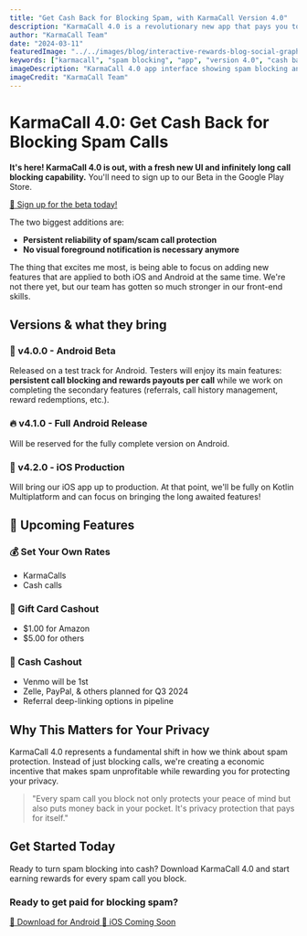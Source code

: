 ```yaml
---
title: "Get Cash Back for Blocking Spam, with KarmaCall Version 4.0"
description: "KarmaCall 4.0 is a revolutionary new app that pays you to block spam calls. With its fresh new UI and infinitely long call blocking capability, KarmaCall 4.0 is the ultimate solution for protecting your privacy and earning cash back."
author: "KarmaCall Team"
date: "2024-03-11"
featuredImage: "../../images/blog/interactive-rewards-blog-social-graphic.jpg"
keywords: ["karmacall", "spam blocking", "app", "version 4.0", "cash back", "rewards", "call protection", "android", "ios", "beta", "flow state", "micro-distractions"]
imageDescription: "KarmaCall 4.0 app interface showing spam blocking and rewards"
imageCredit: "KarmaCall Team"
---
```


# KarmaCall 4.0: Get Cash Back for Blocking Spam Calls

**It's here! KarmaCall 4.0 is out, with a fresh new UI and infinitely long call blocking capability.** You'll need to sign up to our Beta in the Google Play Store.

<div className="button-container" style={{ textAlign: 'center', margin: '2rem 0' }}>
  <a 
    className="learn-more-btn cash centered" 
    href="https://play.google.com/store/apps/details?id=com.fyncom.robocash"
    style={{
      display: 'inline-block',
      backgroundColor: '#4CAF50',
      color: 'white',
      padding: '15px 30px',
      textDecoration: 'none',
      borderRadius: '8px',
      fontSize: '1.2rem',
      fontWeight: 'bold',
      boxShadow: '0 4px 8px rgba(0,0,0,0.2)',
      transition: 'all 0.3s ease',
      border: 'none'
    }}
  >
    🚀 Sign up for the beta today!
  </a>
</div>

The two biggest additions are:

* **Persistent reliability of spam/scam call protection**
* **No visual foreground notification is necessary anymore**

The thing that excites me most, is being able to focus on adding new features that are applied to both iOS and Android at the same time. We're not there yet, but our team has gotten so much stronger in our front-end skills.

## Versions & what they bring

<div style={{ 
  backgroundColor: '#f8f9fa', 
  border: '1px solid #e9ecef', 
  borderRadius: '8px', 
  padding: '1.5rem', 
  margin: '1.5rem 0' 
}}>
  <h3 style={{ color: '#495057', marginTop: 0 }}>📱 v4.0.0 - Android Beta</h3>
  <p>Released on a test track for Android. Testers will enjoy its main features: <strong>persistent call blocking and rewards payouts per call</strong> while we work on completing the secondary features (referrals, call history management, reward redemptions, etc.).</p>
</div>

<div style={{ 
  backgroundColor: '#e8f5e8', 
  border: '1px solid #c3e6c3', 
  borderRadius: '8px', 
  padding: '1.5rem', 
  margin: '1.5rem 0' 
}}>
  <h3 style={{ color: '#2d5a2d', marginTop: 0 }}>🔥 v4.1.0 - Full Android Release</h3>
  <p>Will be reserved for the fully complete version on Android.</p>
</div>

<div style={{ 
  backgroundColor: '#e8f4f8', 
  border: '1px solid #b8daff', 
  borderRadius: '8px', 
  padding: '1.5rem', 
  margin: '1.5rem 0' 
}}>
  <h3 style={{ color: '#004085', marginTop: 0 }}>🍎 v4.2.0 - iOS Production</h3>
  <p>Will bring our iOS app up to production. At that point, we'll be fully on Kotlin Multiplatform and can focus on bringing the long awaited features!</p>
</div>

## 🎯 Upcoming Features

<div style={{ display: 'grid', gridTemplateColumns: 'repeat(auto-fit, minmax(300px, 1fr))', gap: '1.5rem', margin: '2rem 0' }}>
  <div style={{ 
    backgroundColor: '#fff3cd', 
    border: '1px solid #ffeaa7', 
    borderRadius: '12px', 
    padding: '1.5rem',
    boxShadow: '0 2px 4px rgba(0,0,0,0.1)'
  }}>
    <h3 style={{ color: '#856404', marginTop: 0 }}>💰 Set Your Own Rates</h3>
    <ul style={{ color: '#856404' }}>
      <li>KarmaCalls</li>
      <li>Cash calls</li>
    </ul>
  </div>

  <div style={{ 
    backgroundColor: '#d4edda', 
    border: '1px solid #c3e6cb', 
    borderRadius: '12px', 
    padding: '1.5rem',
    boxShadow: '0 2px 4px rgba(0,0,0,0.1)'
  }}>
    <h3 style={{ color: '#155724', marginTop: 0 }}>🎁 Gift Card Cashout</h3>
    <ul style={{ color: '#155724' }}>
      <li>$1.00 for Amazon</li>
      <li>$5.00 for others</li>
    </ul>
  </div>

  <div style={{ 
    backgroundColor: '#cce5ff', 
    border: '1px solid #99d6ff', 
    borderRadius: '12px', 
    padding: '1.5rem',
    boxShadow: '0 2px 4px rgba(0,0,0,0.1)'
  }}>
    <h3 style={{ color: '#004085', marginTop: 0 }}>💸 Cash Cashout</h3>
    <ul style={{ color: '#004085' }}>
      <li>Venmo will be 1st</li>
      <li>Zelle, PayPal, & others planned for Q3 2024</li>
      <li>Referral deep-linking options in pipeline</li>
    </ul>
  </div>
</div>

## Why This Matters for Your Privacy

KarmaCall 4.0 represents a fundamental shift in how we think about spam protection. Instead of just blocking calls, we're creating a economic incentive that makes spam unprofitable while rewarding you for protecting your privacy.

<blockquote style={{
  borderLeft: '4px solid #007bff',
  backgroundColor: '#f8f9fa',
  padding: '1rem 1.5rem',
  margin: '1.5rem 0',
  fontStyle: 'italic',
  color: '#495057'
}}>
  "Every spam call you block not only protects your peace of mind but also puts money back in your pocket. It's privacy protection that pays for itself."
</blockquote>

## Get Started Today

Ready to turn spam blocking into cash? Download KarmaCall 4.0 and start earning rewards for every spam call you block.

<div style={{ 
  textAlign: 'center', 
  backgroundColor: '#f1f3f4', 
  padding: '2rem', 
  borderRadius: '12px', 
  margin: '2rem 0' 
}}>
  <h3 style={{ marginTop: 0, color: '#333' }}>Ready to get paid for blocking spam?</h3>
  <div style={{ display: 'flex', gap: '1rem', justifyContent: 'center', flexWrap: 'wrap' }}>
    <a 
      href="https://play.google.com/store/apps/details?id=com.fyncom.robocash"
      style={{
        display: 'inline-block',
        backgroundColor: '#34a853',
        color: 'white',
        padding: '12px 24px',
        textDecoration: 'none',
        borderRadius: '6px',
        fontSize: '1rem',
        fontWeight: '600'
      }}
    >
      📱 Download for Android
    </a>
    <a 
      href="#ios-coming-soon"
      style={{
        display: 'inline-block',
        backgroundColor: '#1a73e8',
        color: 'white',
        padding: '12px 24px',
        textDecoration: 'none',
        borderRadius: '6px',
        fontSize: '1rem',
        fontWeight: '600'
      }}
    >
      🍎 iOS Coming Soon
    </a>
  </div>
</div>